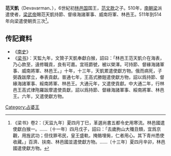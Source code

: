 '''范天凱'''（Devavarman、{{bd|？||？}}），6世紀初[[林邑国|林邑国]]国王，[[范文款|范文款]]之子。510年，[[南朝梁|南朝梁]]派遣使者，[[梁武帝|梁武帝]]賜范天凱持節、督缘海諸軍事、威南将軍、林邑王。511年到514年向梁遣使朝贡三次<ref>《梁书》卷2：〔天监九年〕夏四月丁巳，革選尚書五都令史用寒流。林邑國遣使獻白猴一。……〔十一年〕四月戊子，詔曰：「去歲朐山大殲丑類，宜爲京觀，用旌武功；但伐罪弔民，皇王盛軌，掩骼埋胔，仁者用心。其下青州悉使收藏。」百濟、扶南、林邑國並遣使獻方物。……〔十三年〕夏四月辛卯，林邑國遣使獻方物。</ref>。

==传記資料==
*《[[南史|南史]]》
*《[[梁书|梁书]]》：天監九年，文贊子天凱奉獻白猴，詔曰：「林邑王范天凱介在海表，乃心款至，遠修職貢，良有可嘉。宜班爵號，被以榮澤。可持節、督緣海諸軍事、威南將軍、林邑王。」十年，十三年，天凱累遣使獻方物。俄而病死，子弼毳跋摩立，奉表貢獻。普通七年，王高式勝鎧遣使獻方物，詔以爲持節、督緣海諸軍事、綏南將軍、林邑王。大通元年，又遣使貢獻。中大通二年，行林邑王高式律陁羅跋摩遣使貢獻，詔以爲持節、督緣海諸軍事、綏南將軍、林邑王。六年，又遣使獻方物。
{{start box}}
{{s-before|[[范文款|范文款]]}}
{{s-title|[[占城|占城]]第三王朝第7代王|6世紀初}}
{{s-after|[[范弼毳跋摩|范弼毳跋摩]]}}
{{end box}}

{{占婆君主}}
[[Category:占婆王|Category:占婆王]]